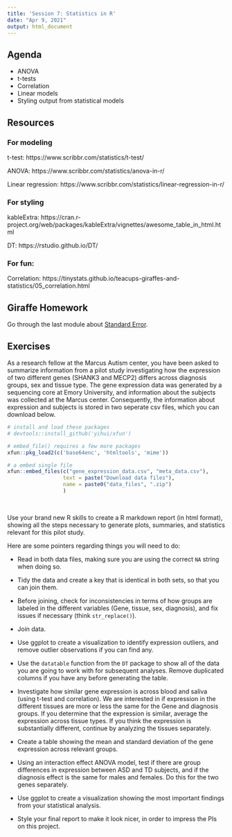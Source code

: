 ```yaml
---
title: 'Session 7: Statistics in R'
date: "Apr 9, 2021"
output: html_document
---
```



## Agenda

* ANOVA
* t-tests
* Correlation
* Linear models
* Styling output from statistical models


<!-- ## Script -->

<!-- The R markdown file for session 7 is available below. These include the R Markdown file and an additional CSV file that was used for a demonstration plot.  -->



<!-- ```{r, include = TRUE, echo = FALSE} -->

<!-- # install and load these packages -->
<!-- # devtools::install_github('yihui/xfun') -->

<!-- # embed_file() requires a few more packages -->
<!-- xfun::pkg_load2(c('base64enc', 'htmltools', 'mime')) -->
<!-- ``` -->

<!-- ```{r include = TRUE, echo = FALSE} -->
<!-- # a embed single file -->
<!-- xfun::embed_files(c("scripts/Stats_Report.Rmd", "scripts/auto_corr_data.csv"),  -->
<!--                   text = paste("Download Session 7 files"),  -->
<!--                   name = paste0("07_session", ".zip") -->
<!--                   ) -->
<!-- ``` -->


## Resources

### For modeling

t-test: https://www.scribbr.com/statistics/t-test/

ANOVA: https://www.scribbr.com/statistics/anova-in-r/

Linear regression: https://www.scribbr.com/statistics/linear-regression-in-r/

### For styling

kableExtra: https://cran.r-project.org/web/packages/kableExtra/vignettes/awesome_table_in_html.html

DT: https://rstudio.github.io/DT/

### For fun: 

Correlation: https://tinystats.github.io/teacups-giraffes-and-statistics/05_correlation.html

## Giraffe Homework
Go through the last module about [Standard Error](https://tinystats.github.io/teacups-giraffes-and-statistics/06_standardError.html).

## Exercises
As a research fellow at the Marcus Autism center, you have been asked to summarize information from a pilot study investigating how the expression of two different genes (SHANK3 and MECP2) differs across diagnosis groups, sex and tissue type. The gene expression data was generated by a sequencing core at Emory University, and information about the subjects was collected at the Marcus center. Consequently, the information about expression and subjects is stored in two seperate csv files, which you can download below.

```r

# install and load these packages
# devtools::install_github('yihui/xfun')

# embed_file() requires a few more packages
xfun::pkg_load2(c('base64enc', 'htmltools', 'mime'))
```

```r
# a embed single file
xfun::embed_files(c("gene_expression_data.csv", "meta_data.csv"),
                  text = paste("Download data files"),
                  name = paste0("data_files", ".zip")
                  )
```
<br>

Use your brand new R skills to create a R markdown report (in html format), showing all the steps necessary to generate plots, summaries, and statistics relevant for this pilot study. 

Here are some pointers regarding things you will need to do:

* Read in both data files, making sure you are using the correct `NA` string when doing so. 

* Tidy the data and create a key that is identical in both sets, so that you can join them. 

* Before joining, check for inconsistencies in terms of how groups are labeled in the different variables (Gene, tissue, sex, diagnosis), and fix issues if necessary (think `str_replace()`). 

* Join data.

* Use ggplot to create a visualization to identify expression outliers, and remove outlier observations if you can find any. 

* Use the `datatable` function from the `DT` package to show all of the data you are going to work with for subsequent analyses. Remove duplicated columns if you have any before generating the table.

* Investigate how similar gene expression is across blood and saliva (using t-test and correlation). We are interested in if expression in the different tissues are more or less the same for the Gene and diagnosis groups. If you determine that the expression is similar, average the expression across tissue types. If you think the expression is substantially different, continue by analyzing the tissues separately.

* Create a table showing the mean and standard deviation of the gene expression across relevant groups. 

* Using an interaction effect ANOVA model, test if there are group differences in expression between ASD and TD subjects, and if the diagnosis effect is the same for males and females. Do this for the two genes separately.

* Use ggplot to create a visualization showing the most important findings from your statistical analysis. 

* Style your final report to make it look nicer, in order to impress the PIs on this project. 


    